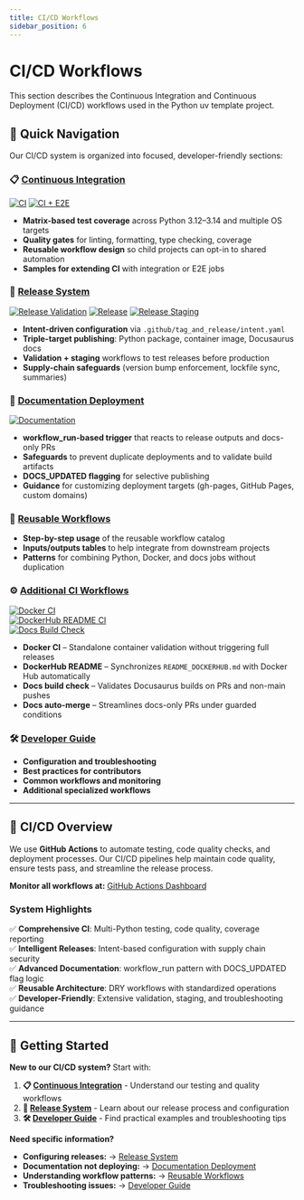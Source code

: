 ```yaml
---
title: CI/CD Workflows
sidebar_position: 6
---
```


# CI/CD Workflows

This section describes the Continuous Integration and Continuous Deployment (CI/CD) workflows used in the Python uv template project.

## 🚀 **Quick Navigation**

Our CI/CD system is organized into focused, developer-friendly sections:

### **📋 [Continuous Integration](./continuous-integration.mdx)**

[![CI](https://github.com/Chisanan232/Template-Python-UV-Project/actions/workflows/ci.yaml/badge.svg)](https://github.com/Chisanan232/Template-Python-UV-Project/actions/workflows/ci.yaml)
[![CI + E2E](https://github.com/Chisanan232/Template-Python-UV-Project/actions/workflows/ci_includes_e2e_test.yaml/badge.svg)](https://github.com/Chisanan232/Template-Python-UV-Project/actions/workflows/ci_includes_e2e_test.yaml)

- **Matrix-based test coverage** across Python 3.12–3.14 and multiple OS targets  
- **Quality gates** for linting, formatting, type checking, coverage  
- **Reusable workflow design** so child projects can opt-in to shared automation  
- **Samples for extending CI** with integration or E2E jobs

### **🔄 [Release System](./release-system.mdx)**

[![Release Validation](https://github.com/Chisanan232/Template-Python-UV-Project/actions/workflows/release-validate.yml/badge.svg)](https://github.com/Chisanan232/Template-Python-UV-Project/actions/workflows/release-validate.yml)
[![Release](https://github.com/Chisanan232/Template-Python-UV-Project/actions/workflows/release.yml/badge.svg)](https://github.com/Chisanan232/Template-Python-UV-Project/actions/workflows/release.yml)
[![Release Staging](https://github.com/Chisanan232/Template-Python-UV-Project/actions/workflows/release-staging.yml/badge.svg)](https://github.com/Chisanan232/Template-Python-UV-Project/actions/workflows/release-staging.yml)

- **Intent-driven configuration** via `.github/tag_and_release/intent.yaml`  
- **Triple-target publishing**: Python package, container image, Docusaurus docs  
- **Validation + staging** workflows to test releases before production  
- **Supply-chain safeguards** (version bump enforcement, lockfile sync, summaries)

### **📖 [Documentation Deployment](./documentation-deployment.mdx)**  

[![Documentation](https://github.com/Chisanan232/Template-Python-UV-Project/actions/workflows/documentation.yaml/badge.svg)](https://github.com/Chisanan232/Template-Python-UV-Project/actions/workflows/documentation.yaml)

- **workflow_run-based trigger** that reacts to release outputs and docs-only PRs  
- **Safeguards** to prevent duplicate deployments and to validate build artifacts  
- **DOCS_UPDATED flagging** for selective publishing  
- **Guidance** for customizing deployment targets (gh-pages, GitHub Pages, custom domains)

### **🔧 [Reusable Workflows](./reusable-workflows.mdx)**
- **Step-by-step usage** of the reusable workflow catalog  
- **Inputs/outputs tables** to help integrate from downstream projects  
- **Patterns** for combining Python, Docker, and docs jobs without duplication

### **⚙️ [Additional CI Workflows](./additional-ci-workflows.mdx)**

[![Docker CI](https://github.com/Chisanan232/Template-Python-UV-Project/actions/workflows/docker-ci.yml/badge.svg)](https://github.com/Chisanan232/Template-Python-UV-Project/actions/workflows/docker-ci.yml)  
[![DockerHub README CI](https://github.com/Chisanan232/Template-Python-UV-Project/actions/workflows/dockerhub-readme-ci.yml/badge.svg)](https://github.com/Chisanan232/Template-Python-UV-Project/actions/workflows/dockerhub-readme-ci.yml)  
[![Docs Build Check](https://github.com/Chisanan232/Template-Python-UV-Project/actions/workflows/docs-build-check.yaml/badge.svg)](https://github.com/Chisanan232/Template-Python-UV-Project/actions/workflows/docs-build-check.yaml)

- **Docker CI** – Standalone container validation without triggering full releases  
- **DockerHub README** – Synchronizes `README_DOCKERHUB.md` with Docker Hub automatically  
- **Docs build check** – Validates Docusaurus builds on PRs and non-main pushes  
- **Docs auto-merge** – Streamlines docs-only PRs under guarded conditions

### **🛠️ [Developer Guide](./developer-guide.mdx)**
- **Configuration and troubleshooting**
- **Best practices for contributors**
- **Common workflows and monitoring**
- **Additional specialized workflows**

---

## 🎯 **CI/CD Overview**

We use **GitHub Actions** to automate testing, code quality checks, and deployment processes. Our CI/CD pipelines help maintain code quality, ensure tests pass, and streamline the release process.

**Monitor all workflows at:** [GitHub Actions Dashboard](https://github.com/Chisanan232/Template-Python-UV-Project/actions)

### **System Highlights**

✅ **Comprehensive CI**: Multi-Python testing, code quality, coverage reporting  
✅ **Intelligent Releases**: Intent-based configuration with supply chain security  
✅ **Advanced Documentation**: workflow_run pattern with DOCS_UPDATED flag logic  
✅ **Reusable Architecture**: DRY workflows with standardized operations  
✅ **Developer-Friendly**: Extensive validation, staging, and troubleshooting guidance  

---

## 🎯 **Getting Started**

**New to our CI/CD system?** Start with:

1. **📋 [Continuous Integration](./continuous-integration.mdx)** - Understand our testing and quality workflows
2. **🔄 [Release System](./release-system.mdx)** - Learn about our release process and configuration
3. **🛠️ [Developer Guide](./developer-guide.mdx)** - Find practical examples and troubleshooting tips

**Need specific information?**
- **Configuring releases:** → [Release System](./release-system.mdx)
- **Documentation not deploying:** → [Documentation Deployment](./documentation-deployment.mdx)  
- **Understanding workflow patterns:** → [Reusable Workflows](./reusable-workflows.mdx)
- **Troubleshooting issues:** → [Developer Guide](./developer-guide.mdx)
